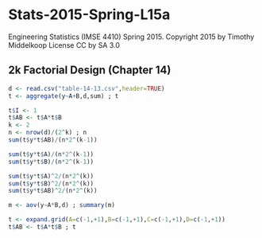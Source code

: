# Stats-2015-Spring-L15a
Engineering Statistics (IMSE 4410) Spring 2015. 
Copyright 2015 by Timothy Middelkoop License CC by SA 3.0

## 2k Factorial Design (Chapter 14)

```r
d <- read.csv("table-14-13.csv",header=TRUE)
t <- aggregate(y~A+B,d,sum) ; t

t$I <- 1 
t$AB <- t$A*t$B
k <- 2
n <- nrow(d)/(2^k) ; n 
sum(t$y*t$AB)/(n*2^(k-1))

sum(t$y*t$A)/(n*2^(k-1))
sum(t$y*t$B)/(n*2^(k-1))

sum(t$y*t$A)^2/(n*2^(k))
sum(t$y*t$B)^2/(n*2^(k))
sum(t$y*t$AB)^2/(n*2^(k))

m <- aov(y~A*B,d) ; summary(m)

t <- expand.grid(A=c(-1,+1),B=c(-1,+1),C=c(-1,+1),D=c(-1,+1)) 
t$AB <- t$A*t$B ; t




```
